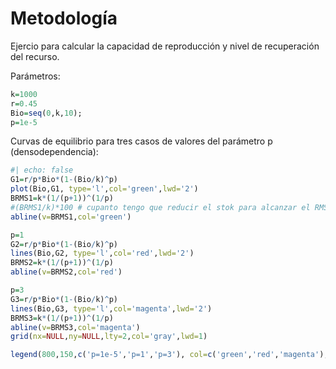# Metodología 
Ejercio para calcular la capacidad de reproducción y nivel de recuperación del recurso. 

Parámetros:
```r
k=1000
r=0.45
Bio=seq(0,k,10);
p=1e-5

```

Curvas de equilibrio para tres casos de valores del parámetro p (densodependencia):

```r
#| echo: false
G1=r/p*Bio*(1-(Bio/k)^p)
plot(Bio,G1, type='l',col='green',lwd='2')
BRMS1=k*(1/(p+1))^(1/p)
#(BRMS1/k)*100 # cupanto tengo que reducir el stok para alcanzar el RMS
abline(v=BRMS1,col='green')

p=1
G2=r/p*Bio*(1-(Bio/k)^p)
lines(Bio,G2, type='l',col='red',lwd='2')
BRMS2=k*(1/(p+1))^(1/p)
abline(v=BRMS2,col='red')

p=3
G3=r/p*Bio*(1-(Bio/k)^p)
lines(Bio,G3, type='l',col='magenta',lwd='2')
BRMS3=k*(1/(p+1))^(1/p)
abline(v=BRMS3,col='magenta')
grid(nx=NULL,ny=NULL,lty=2,col='gray',lwd=1)

legend(800,150,c('p=1e-5','p=1','p=3'), col=c('green','red','magenta'),lty=1,lwd=2,bty="n")
```
